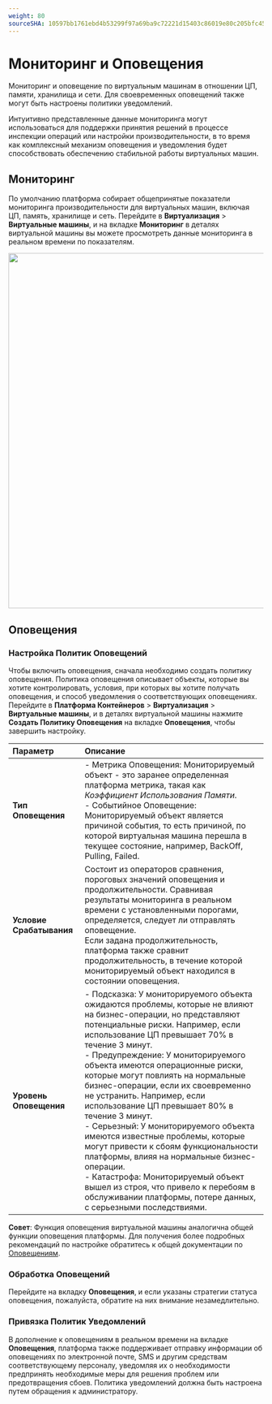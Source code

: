 ```yaml
---
weight: 80
sourceSHA: 10597bb1761ebd4b53299f97a69ba9c72221d15403c86019e80c205bfc45fe0f
---
```


# Мониторинг и Оповещения

Мониторинг и оповещение по виртуальным машинам в отношении ЦП, памяти, хранилища и сети. Для своевременных оповещений также могут быть настроены политики уведомлений.

Интуитивно представленные данные мониторинга могут использоваться для поддержки принятия решений в процессе инспекции операций или настройки производительности, в то время как комплексный механизм оповещения и уведомления будет способствовать обеспечению стабильной работы виртуальных машин.

## Мониторинг

По умолчанию платформа собирает общепринятые показатели мониторинга производительности для виртуальных машин, включая ЦП, память, хранилище и сеть. Перейдите в **Виртуализация** > **Виртуальные машины**, и на вкладке **Мониторинг** в деталях виртуальной машины вы можете просмотреть данные мониторинга в реальном времени по показателям.

<img src="../../../../../en/virtualization/virtualization/virtual_machine/functions/assets/vmmonitor.png" width="700" />

## Оповещения

### Настройка Политик Оповещений

Чтобы включить оповещения, сначала необходимо создать политику оповещения. Политика оповещения описывает объекты, которые вы хотите контролировать, условия, при которых вы хотите получать оповещения, и способ уведомления о соответствующих оповещениях. Перейдите в **Платформа Контейнеров** > **Виртуализация** > **Виртуальные машины**, и в деталях виртуальной машины нажмите **Создать Политику Оповещения** на вкладке **Оповещения**, чтобы завершить настройку.

| Параметр                | Описание                                                                                                                                                                                                                                                                                                                                                                                                                                                                                                                                                                                                                                                  |
| :---------------------- | :----------------------------------------------------------------------------------------------------------------------------------------------------------------------------------------------------------------------------------------------------------------------------------------------------------------------------------------------------------------------------------------------------------------------------------------------------------------------------------------------------------------------------------------------------------------------------------------------------------------------------------------------------------- |
| **Тип Оповещения**      | - Метрика Оповещения: Мониторируемый объект - это заранее определенная платформа метрика, такая как *Коэффициент Использования Памяти*. <br />- Событийное Оповещение: Мониторируемый объект является причиной события, то есть причиной, по которой виртуальная машина перешла в текущее состояние, например, BackOff, Pulling, Failed.                                                                                                                                                                                                                                                                                                                                                                           |
| **Условие Срабатывания** | Состоит из операторов сравнения, пороговых значений оповещения и продолжительности. Сравнивая результаты мониторинга в реальном времени с установленными порогами, определяется, следует ли отправлять оповещение. <br />Если задана продолжительность, платформа также сравнит продолжительность, в течение которой мониторируемый объект находился в состоянии оповещения.                                                                                                                                                                                                                                                                                                                                                   |
| **Уровень Оповещения**  | - Подсказка: У мониторируемого объекта ожидаются проблемы, которые не влияют на бизнес-операции, но представляют потенциальные риски. Например, если использование ЦП превышает 70% в течение 3 минут. <br />- Предупреждение: У мониторируемого объекта имеются операционные риски, которые могут повлиять на нормальные бизнес-операции, если их своевременно не устранить. Например, если использование ЦП превышает 80% в течение 3 минут. <br />- Серьезный: У мониторируемого объекта имеются известные проблемы, которые могут привести к сбоям функциональности платформы, влияя на нормальные бизнес-операции. <br />- Катастрофа: Мониторируемый объект вышел из строя, что привело к перебоям в обслуживании платформы, потере данных, с серьезными последствиями. |

**Совет**: Функция оповещения виртуальной машины аналогична общей функции оповещения платформы. Для получения более подробных рекомендаций по настройке обратитесь к общей документации по [Оповещениям]().

### Обработка Оповещений

Перейдите на вкладку **Оповещения**, и если указаны стратегии статуса оповещения, пожалуйста, обратите на них внимание незамедлительно.

### Привязка Политик Уведомлений

В дополнение к оповещениям в реальном времени на вкладке **Оповещения**, платформа также поддерживает отправку информации об оповещениях по электронной почте, SMS и другим средствам соответствующему персоналу, уведомляя их о необходимости предпринять необходимые меры для решения проблем или предотвращения сбоев. Политика уведомлений должна быть настроена путем обращения к администратору.
